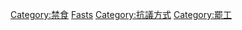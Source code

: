 [[Category:禁食|Category:禁食]]
[[Category:各種抗議|Fasts]]
[[Category:抗議方式|Category:抗議方式]]
[[Category:罷工|Category:罷工]]